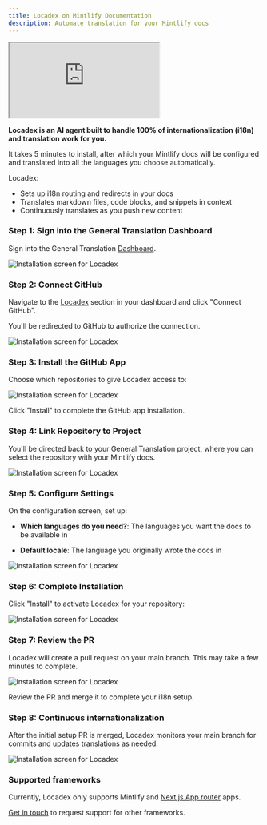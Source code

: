 ```yaml
---
title: Locadex on Mintlify Documentation
description: Automate translation for your Mintlify docs
---
```


<div style={{ position: 'relative', width: '100%', paddingBottom: '56.25%', height: 0 }}>
  <iframe
    src="https://www.youtube.com/embed/kfxH4AP3AmI"
    title="Locadex on Mintlify Demo"
    style={{
      position: 'absolute',
      top: 0,
      left: 0,
      width: '100%',
      height: '100%',
      border: 0
    }}
    allow="accelerometer; autoplay; clipboard-write; encrypted-media; gyroscope; picture-in-picture; web-share"
    allowFullScreen
  ></iframe>
</div>

**Locadex is an AI agent built to handle 100% of internationalization (i18n) and translation work for you.**

It takes 5 minutes to install, after which your Mintlify docs will be configured and translated into all the languages you choose automatically.

Locadex:
* Sets up i18n routing and redirects in your docs
* Translates markdown files, code blocks, and snippets in context
* Continuously translates as you push new content

### Step 1: Sign into the General Translation Dashboard

Sign into the General Translation [Dashboard](https://dash.generaltranslation.com).

![Installation screen for Locadex](/locadex-screenshots/mintlify/1.png)

### Step 2: Connect GitHub

Navigate to the [Locadex](https://dash.generaltranslation.com) section in your dashboard and click "Connect GitHub".

You'll be redirected to GitHub to authorize the connection.

![Installation screen for Locadex](/locadex-screenshots/mintlify/2.png)

### Step 3: Install the GitHub App

Choose which repositories to give Locadex access to:

![Installation screen for Locadex](/locadex-screenshots/mintlify/3.png)

Click "Install" to complete the GitHub app installation.

### Step 4: Link Repository to Project

You'll be directed back to your General Translation project, where you can select the repository with your Mintlify docs.

![Installation screen for Locadex](/locadex-screenshots/mintlify/4.png)

### Step 5: Configure Settings

On the configuration screen, set up:

- **Which languages do you need?**: The languages you want the docs to be available in

- **Default locale**: The language you originally wrote the docs in

![Installation screen for Locadex](/locadex-screenshots/mintlify/5.png)

### Step 6: Complete Installation

Click "Install" to activate Locadex for your repository:

![Installation screen for Locadex](/locadex-screenshots/mintlify/6.png)

### Step 7: Review the PR

Locadex will create a pull request on your main branch. This may take a few minutes to complete.

![Installation screen for Locadex](/locadex-screenshots/mintlify/7.png)

Review the PR and merge it to complete your i18n setup.

### Step 8: Continuous internationalization

After the initial setup PR is merged, Locadex monitors your main branch for commits and updates translations as needed.

![Installation screen for Locadex](/locadex-screenshots/mintlify/8.png)

### Supported frameworks

Currently, Locadex only supports Mintlify and [Next.js App router](/docs/locadex) apps. 

[Get in touch](mailto:founders@generaltranslation.com) to request support for other frameworks.